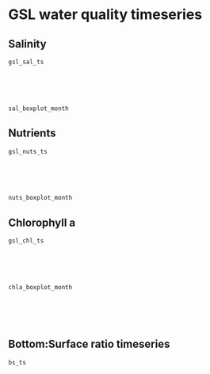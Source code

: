 # GSL water quality timeseries {#wq-timeseries}

## Salinity
```r
gsl_sal_ts
```
<br>
<br>
<br>

```r
sal_boxplot_month
```

## Nutrients
```r
gsl_nuts_ts
```
<br>
<br>
<br>

```r
nuts_boxplot_month
```

## Chlorophyll a
```r
gsl_chl_ts
```
<br>
<br>
<br>

```r
chla_boxplot_month
```
<br>
<br>
<br>

## Bottom:Surface ratio timeseries
```r
bs_ts
```
<br>
<br>
<br>

